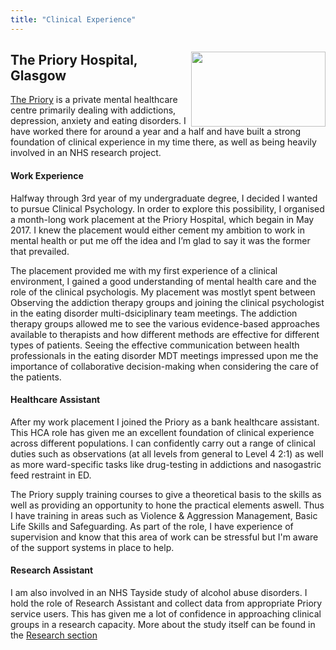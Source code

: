 ```yaml
---
title: "Clinical Experience"
---
```


<div style="float: right; height: 120px; width: 215px;">
  <img src="priory.png" style="width: 100%;">
</div>

## The Priory Hospital, Glasgow
[The Priory](https://www.priorygroup.com/locations/priory-hospital-glasgow) is a private mental healthcare centre primarily dealing with addictions, depression, anxiety and eating disorders. I have worked there for around a year and a half and have built a strong foundation of clinical experience in my time there, as well as being heavily involved in an NHS research project.


#### Work Experience
Halfway through 3rd year of my undergraduate degree, I decided I wanted to pursue Clinical Psychology. In order to explore this possibility, I organised a month-long work placement at the Priory Hospital, which begain in May 2017. I knew the placement would either cement my ambition to work in mental health or put me off the idea and I'm glad to say it was the former that prevailed. 

The placement provided me with my first experience of a clinical environment, I gained a good understanding of mental health care and the role of the clinical psychologis. My placement was mostlyt spent between Observing the addiction therapy groups and joining the clinical psychologist in the eating disorder multi-dsiciplinary team meetings. The addiction therapy groups allowed me to see the various evidence-based approaches available to therapists and how different methods are effective for different types of patients. Seeing the effective communication between health professionals in the eating disorder MDT meetings impressed upon me the importance of collaborative decision-making when considering the care of the patients.


#### Healthcare Assistant
After my work placement I joined the Priory as a bank healthcare assistant. This HCA role has given me an excellent foundation of clinical experience across different populations. I can confidently carry out a range of clinical duties such as observations (at all levels from general to Level 4 2:1) as well as more ward-specific tasks like drug-testing in addictions and nasogastric feed restraint in ED. 

The Priory supply training courses to give a theoretical basis to the skills as well as providing an opportunity to hone the practical elements aswell. Thus I have training in areas such as Violence & Aggression Management, Basic Life Skills and Safeguarding. As part of the role, I have experience of supervision and know that this area of work can be stressful but I&#39;m aware of the support systems in place to help.


#### Research Assistant
I am also involved in an NHS Tayside study of alcohol abuse disorders. I hold the role of Research Assistant and collect data from appropriate Priory service users. This has given me a lot of confidence in approaching clinical groups in a research capacity. More about the study itself can be found in the [Research section](research.html)

